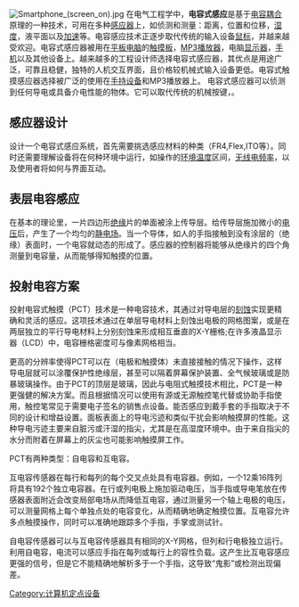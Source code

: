 {{Multiple issues|
{{copyedit|time=2020-06-07T16:26:37+00:00}}
{{expand|time=2011-02-18T14:54:27+00:00}}
{{expert|time=2011-02-18T14:54:27+00:00}}
{{沒有来源|time=2021-07-15}}
}}
[[File:Smartphone_(screen_on).jpg|thumb]]
在电气工程学中，'''电容式感应'''是基于[[电容耦合|电容耦合]]原理的一种技术，可用在多种[[感应器|感应器]]上，如侦测和测量：距离，位置和位移，[[湿度|湿度]]，液平面以及[[加速|加速]]等。电容感应技术正逐步取代传统的输入设备[[鼠标|鼠标]]，并越来越受欢迎。电容式感应器被用在[[平板电脑|平板电脑]]的[[触摸板|触摸板]]，[[MP3播放器|MP3播放器]]，电脑[[显示器|显示器]]，[[手机|手机]]以及其他设备上。越来越多的工程设计师选择电容式感应器，其优点是用途广泛，可靠且稳健，独特的人机交互界面，且价格较机械式输入设备更低。电容式触摸感应器选择被广泛的使用在[[手持设备|手持设备]]和MP3播放器上。
电容式感应器可以侦测到任何导电或具备介电性能的物体。它可以取代传统的机械按键，{{來源請求|其他的一些新技术如[[多点触控|多点触控]]和基于手势的[[触摸屏|触摸屏]]也是以电容式感应为前提的|time=2021-07-15}}。

==感应器设计==
设计一个电容式感应系统，首先需要挑选感应材料的种类（FR4,Flex,ITO等）。同时还需要理解设备将在何种环境中运行，如操作的[[环境温度|环境温度]]区间，[[无线电频率|无线电频率]]，以及使用者将如何与界面互动。

==表层电容感应==
在基本的理论里，一片四边形[[绝缘|绝缘]]片的单面被涂上传导层。给传导层施加微小的[[电压|电压]]后，产生了一个均匀的[[静电场|静电场]]。当一个导体，如人的手指接触到没有涂层的（绝缘）表面时，一个电容就动态的形成了。感应器的控制器将能够从绝缘片的四个角测量到电容量，从而能够得知触摸的位置。

==投射电容方案==
投射电容式触摸（PCT）技术是一种电容技术，其通过对导电层的[[刻蚀|刻蚀]]实现更精确和灵活的感应。这项技术通过在单层导电材料上刻蚀出电极的网格图案，或是在两层独立的平行导电材料上分别刻蚀来形成相互垂直的X-Y栅格;在许多液晶显示器（LCD）中，电容栅格密度可与像素网格相当。

更高的分辨率使得PCT可以在（电极和触摸体）未直接接触的情况下操作，这样导电层就可以涂覆保护性绝缘层，甚至可以隔着屏幕保护装置、全气候玻璃或是防暴玻璃操作。由于PCT的顶层是玻璃，因此与电阻式触摸技术相比，PCT是一种更强健的解决方案。而且根据情况可以使用有源或无源触控笔代替或协助手指使用，触控笔常见于需要电子签名的销售点设备。能否感应到戴手套的手指取决于不同的设计和增益设置。面板表面上的导电污迹和类似干扰会影响触摸屏的性能。这种导电污迹主要来自脏污或汗湿的指尖，尤其是在高湿度环境中。由于来自指尖的水分而附着在屏幕上的灰尘也可能影响触摸屏工作。

PCT有两种类型：自电容和互电容。

互电容传感器在每行和每列的每个交叉点处具有电容器。例如，一个12乘16阵列将具有192个独立电容器。在行或列电极上施加驱动电压，当手指或导电笔放在传感器表面附近会改变局部电场从而降低互电容，通过测量另一个轴上电极的电压，可以测量网格上每个单独点处的电容变化，从而精确地确定触摸位置。互电容允许多点触摸操作，同时可以准确地跟踪多个手指，手掌或测试针。

自电容传感器可以与互电容传感器具有相同的X-Y网格，但列和行电极独立运行。利用自电容，电流可以感应手指在每列或每行上的容性负载。这产生比互电容感应更强的信号，但是它不能精确地解析多于一个手指，这导致“鬼影”或检测出现偏差。
[[Category:计算机定点设备|Category:计算机定点设备]]